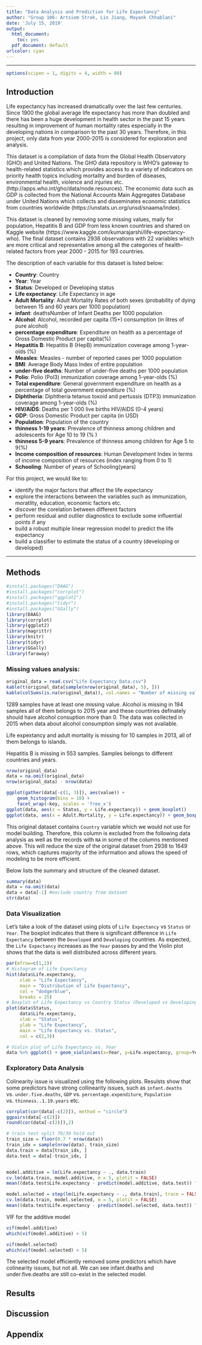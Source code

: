 ```yaml
---
title: "Data Analysis and Prediction for Life Expectancy"
author: "Group 106: Artsiom Strok, Lin Jiang, Mayank Chhablani"
date: 'July 15, 2019'
output:
  html_document:
    toc: yes
  pdf_document: default
urlcolor: cyan
---
```


***

```r
options(scipen = 1, digits = 4, width = 80)
```

## Introduction


Life expectancy has increased dramatically over the last few centuries. Since 1900 the global average life expectancy has more than doubled and there has been a huge development in health sector in the past 15 years resulting in improvement of human mortality rates especially in the developing nations in comparison to the past 30 years. Therefore, in this project, only data from year 2000-2015 is considered for exploration and analysis. 

This dataset is a compilation of data from the Global Health Observatory (GHO) and United Nations. The GHO data repository is WHO's gateway to health-related statistics which provides access to a variety of indicators on priority health topics including mortality and burden of diseases, environmental health, violence and injuries etc. (http://apps.who.int/gho/data/node.resources). The economic data such as GDP is collected from the National Accounts Main Aggregates Database under United Nations which collects and disseminates economic statistics from countries worldwide (https://unstats.un.org/unsd/snaama/Index). 

This dataset is cleaned by removing some missing values, maily for population, Hepatitis B and GDP from less known countries and shared on Kaggle website (https://www.kaggle.com/kumarajarshi/life-expectancy-who). The final dataset contains 2938 observations with 22 variables which are more critical and representative among all the categories of health-related factors from year 2000 - 2015 for 193 countries.

The description of each variable for this dataset is listed below:

- **Country**: Country
- **Year**: Year
- **Status**: Developed or Developing status
- **Life expectancy**: Life Expectancy in age
- **Adult Mortality**: Adult Mortality Rates of both sexes (probability of dying between 15 and 60 years per 1000 population)
- **infant**: deathsNumber of Infant Deaths per 1000 population
- **Alcohol**: Alcohol, recorded per capita (15+) consumption (in litres of pure alcohol)
- **percentage expenditure**: Expenditure on health as a percentage of Gross Domestic Product per capita(%)
- **Hepatitis B**: Hepatitis B (HepB) immunization coverage among 1-year-olds (%)
- **Measles**: Measles - number of reported cases per 1000 population
- **BMI**: Average Body Mass Index of entire population
- **under-five deaths**: Number of under-five deaths per 1000 population
- **Polio**: Polio (Pol3) immunization coverage among 1-year-olds (%)
- **Total expenditure**: General government expenditure on health as a percentage of total government expenditure (%)
- **Diphtheria**: Diphtheria tetanus toxoid and pertussis (DTP3) immunization coverage among 1-year-olds (%)
- **HIV/AIDS**: Deaths per 1 000 live births HIV/AIDS (0-4 years)
- **GDP**: Gross Domestic Product per capita (in USD)
- **Population**: Population of the country
- **thinness 1-19 years**: Prevalence of thinness among children and adolescents for Age 10 to 19 (% )
- **thinness 5-9 years**: Prevalence of thinness among children for Age 5 to 9(%)
- **Income composition of resources**: Human Development Index in terms of income composition of resources (index ranging from 0 to 1)
- **Schooling**: Number of years of Schooling(years)

For this project, we would like to:

- identify the major factors that affect the life expectancy
- explore the interactions between the variables such as immunization, moratlity, education, economic factors etc.
- discover the corelation between different factors
- perform residual and outlier diagnostics to exclude some influential points if any
- build a robust multiple linear regression model to predict the life expectancy
- build a classifier to estimate the status of a country (developing or developed)


***

## Methods

```r
#install.packages("DAAG")
#install.packages("corrplot")
#install.packages("ggplot2")
#install.packages("tidyr")
#install.packages("GGally")
library(DAAG)
library(corrplot)
library(ggplot2)
library(magrittr)
library(knitr)
library(tidyr)
library(GGally)
library(faraway)
```


### Missing values analysis: 

```r
original_data = read.csv("Life Expectancy Data.csv")
kable(t(original_data[sample(nrow(original_data), 5), ]))
kable(colSums(is.na(original_data)), col.names = "Number of missing values")
```


1289 samples have at least one missing value. Alcohol is missing in 194 samples all of them belongs to 2015 year and these countiries definately should have alcohol consuption more than 0. The data was collected in 2015 when data about alcohol consumption simply was not available.

Life expextancy and adult mortality is missing for 10 samples in 2013, all of them belongs to islands.

Hepatitis B is missing in 553 samples. Samples belongs to different countries and years.

```r
nrow(original_data)
data = na.omit(original_data)
nrow(original_data) - nrow(data)
```

```r
ggplot(gather(data[-c(1, 3)]), aes(value)) + 
    geom_histogram(bins = 10) + 
    facet_wrap(~key, scales = 'free_x')
ggplot(data, aes(x = Status, y = Life.expectancy)) + geom_boxplot()
ggplot(data, aes(x = Adult.Mortality, y = Life.expectancy)) + geom_boxplot()
```




This original dataset contains `Country` variable which we would not use for model building. Therefore, this column is excluded from the following data analysis as well as the records with `NA` in some of the columns mentioned above. This will reduce the size of the original dataset from 2938 to 1649 rows, which captures majority of the information and allows the speed of modeling to be more efficient. 

Below lists the summary and structure of the cleaned dataset.

```r
summary(data)
data = na.omit(data)
data = data[-1] #exclude country from dataset
str(data)
```


### Data Visualization

Let's take a look of the dataset using plots of `Life Expectancy` vs `Status` or `Year`. The boxplot indicates that there is significant difference in `Life Expectancy` between the `Developed` and `Developing` countries. As expected, the `Life Expectancy` increases as the `Year` passes by and the Violin plot shows that the data is well distributed across different years. 

```r
par(mfrow=c(1,2))
# Histogram of Life Expectancy
hist(data$Life.expectancy,
     xlab = "Life Expectancy",
     main = "Distribution of Life Expectancy",
     col = "dodgerblue",
     breaks = 25)
# Boxplot of Life Expectancy vs Country Status (Developed vs Developing)
plot(data$Status,
     data$Life.expectancy,
     xlab = "Status",
     ylab = "Life Expectancy",
     main = "Life Expectancy vs. Status",
     col = c(2,3))

# Violin plot of Life Expectancy vs. Year
data %>% ggplot() + geom_violin(aes(x=Year, y=Life.expectancy, group=Year, fill=Year)) + labs(title = "Life Expectancy vs. Year")
```


### Exploratory Data Analysis

Colinearity issue is visualized using the following plots. Resulsts show that some predictors have strong collinearity issues, such as `infant.deaths` vs. `under.five.deaths`, `GDP` vs. `percentage.expenditure`, `Population` vs. `thinness..1.19.years` etc.

```r
corrplot(cor(data[-c(2)]), method = "circle")
ggpairs(data[-c(2)])
round(cor(data[-c(2)]),2)
```



```r

# train test split 70/30 hold out
train_size = floor(0.7 * nrow(data))
train_idx = sample(nrow(data), train_size)
data.train = data[train_idx, ]
data.test = data[-train_idx, ]


model.additive = lm(Life.expectancy ~ ., data.train)
cv.lm(data.train, model.additive, m = 5, plotit = FALSE)
mean((data.test$Life.expectancy - predict(model.additive, data.test)) ^ 2)

model.selected = step(lm(Life.expectancy ~ ., data.train), trace = FALSE)
cv.lm(data.train, model.selected, m = 5, plotit = FALSE)
mean((data.test$Life.expectancy - predict(model.selected, data.test)) ^ 2)

```


VIF for the additive model
```r
vif(model.additive)
which(vif(model.additive) > 5)
```

```r
vif(model.selected)
which(vif(model.selected) > 5)
```

The selected model efficiently removed some predictors which have colinearity issues, but not all. We can see infant.deaths and under.five.deaths are still co-exist in the selected model.

## Results

## Discussion

## Appendix
